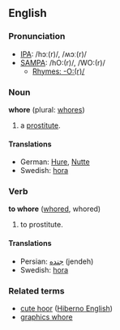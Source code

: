 ==English==
===Pronunciation===
*[[w:IPA|IPA]]: /hɔː(r)/, /ʍɔː(r)/
*[[w:SAMPA|SAMPA]]: /hO:(r)/, /WO:(r)/
**[[Rhymes:English:-O:(r)/|Rhymes: -O:(r)/]]

===Noun===
'''whore''' (plural: [[whores]])

# a [[prostitute]].

====Translations====
*German:  [[Hure]], [[Nutte]]
*Swedish: [[hora]]

===Verb===
'''to whore''' ([[whored]], whored)

# to prostitute.

====Translations====
*Persian: [[جنده]] (jendeh)
*Swedish: [[hora]]

===Related terms===
*[[cute hoor]] ([[Hiberno English]])
*[[graphics whore]]